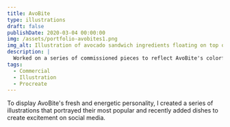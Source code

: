 ```yaml
---
title: AvoBite
type: illustrations
draft: false
publishDate: 2020-03-04 00:00:00
img: /assets/portfolio-avobites1.png
img_alt: Illustration of avocado sandwich ingredients floating on top of each other.
description: |
  Worked on a series of commissioned pieces to reflect AvoBite's colorful dishes and variety of ingredients.
tags:
  - Commercial
  - Illustration
  - Procreate
---
```




To display AvoBite's fresh and energetic personality, I created a series of illustrations that portrayed their most popular and recently added dishes to create excitement on social media.

<ArtGallery featuredImgs="avobite" />